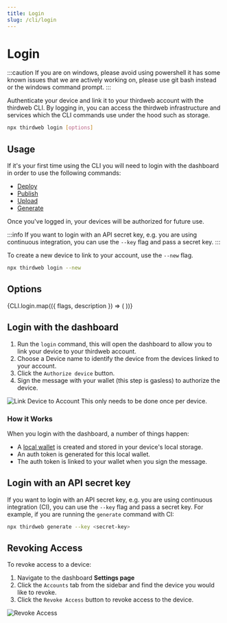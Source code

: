 ```yaml
---
title: Login
slug: /cli/login
---
```



# Login

:::caution
If you are on windows, please avoid using powershell it has some known issues that we are actively working on, please use git bash instead or the windows command prompt.
:::

Authenticate your device and link it to your thirdweb account with the thirdweb CLI.
By logging in, you can access the thirdweb infrastructure and services which the CLI commands use under the hood such as storage.

```bash
npx thirdweb login [options]
```

## Usage

If it's your first time using the CLI you will need to login with the dashboard in order to use the following commands:

- [Deploy](/deploy)
- [Publish](/publish)
- [Upload](/cli/upload)
- [Generate](/cli/generate)

Once you've logged in, your devices will be authorized for future use.

:::info
If you want to login with an API secret key, e.g. you are using continuous integration, you can use the `--key` flag and pass a secret key.
:::

To create a new device to link to your account, use the `--new` flag.

```bash
npx thirdweb login --new
```

## Options

<div>
  {CLI.login.map(({ flags, description }) => (
    <CLIOptions flags={flags} description={description} />
  ))}
</div>

## Login with the dashboard

1. Run the `login` command, this will open the dashboard to allow you to link your device to your thirdweb account.
2. Choose a Device name to identify the device from the devices linked to your account.
3. Click the `Authorize device` button.
4. Sign the message with your wallet (this step is gasless) to authorize the device.

![Link Device to Account](/assets/dashboard/link-device-cli-auth.png)
This only needs to be done once per device.

### How it Works

When you login with the dashboard, a number of things happen:

- A [local wallet](/wallet/local-wallet) is created and stored in your device's local storage.
- An auth token is generated for this local wallet.
- The auth token is linked to your wallet when you sign the message.

## Login with an API secret key

If you want to login with an API secret key, e.g. you are using continuous integration (CI), you can use the `--key` flag and pass a secret key.
For example, if you are running the `generate` command with CI:

```bash
npx thirdweb generate --key <secret-key>
```

## Revoking Access

To revoke access to a device:

1. Navigate to the dashboard **Settings page**
2. Click the `Accounts` tab from the sidebar and find the device you would like to revoke.
3. Click the `Revoke Access` button to revoke access to the device.

![Revoke Access](/assets/dashboard/revoke-access-cli-auth.png)
